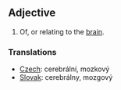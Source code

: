 ==Adjective==
#Of, or relating to the [[brain]].


=== Translations ===

*[[Czech]]:  cerebrální, mozkový
*[[Slovak]]: cerebrálny, mozgový